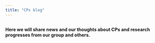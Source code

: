 ```yaml
---
title: "CPs blog"
---
```


## 

#### Here we will share news and our thoughts about CPs and research progresses from our group and others.
